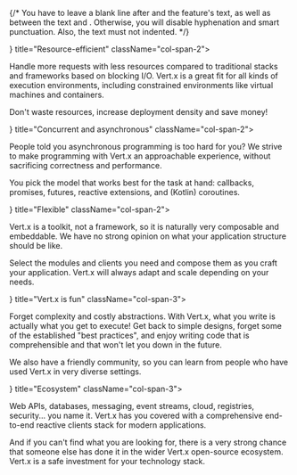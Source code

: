 
<section className="max-w-screen-xl mx-auto">

{/* You have to leave a blank line after <FeaturesItem> and the feature's text,
    as well as between the text and </FeaturesItem>. Otherwise, you will
    disable hyphenation and smart punctuation. Also, the text must not indented. */}

<FeaturesList>
<FeaturesItem icon={<Cpu />} title="Resource-efficient" className="col-span-2">

Handle more requests with less resources compared to traditional stacks and frameworks based on blocking I/O.
Vert.x is a great fit for all kinds of execution environments, including constrained environments like virtual machines and containers.

Don't waste resources, increase deployment density and save money!

</FeaturesItem>
<FeaturesItem icon={<SlidersHorizontal />} title="Concurrent and asynchronous" className="col-span-2">

People told you asynchronous programming is too hard for you?
We strive to make programming with Vert.x an approachable experience, without sacrificing correctness and performance.

You pick the model that works best for the task at hand: callbacks, promises, futures, reactive extensions, and (Kotlin) coroutines.

</FeaturesItem>
<FeaturesItem icon={<Feather />} title="Flexible" className="col-span-2">

Vert.x is a toolkit, not a framework, so it is naturally very composable and embeddable.
We have no strong opinion on what your application structure should be like.

Select the modules and clients you need and compose them as you craft your application. Vert.x will always adapt and scale depending on your needs.

</FeaturesItem>
<FeaturesItem icon={<Confetti />} title="Vert.x is fun" className="col-span-3">

Forget complexity and costly abstractions. With Vert.x, what you write is actually what you get to execute!
Get back to simple designs, forget some of the established "best practices", and enjoy writing code that is comprehensible and that won't let you down in the future.

We also have a friendly community, so you can learn from people who have used Vert.x in very diverse settings.

</FeaturesItem>
<FeaturesItem icon={<Umbrella />} title="Ecosystem" className="col-span-3">

Web APIs, databases, messaging, event streams, cloud, registries, security... you name it.
Vert.x has you covered with a comprehensive end-to-end reactive clients stack for modern applications.

And if you can't find what you are looking for, there is a very strong chance that someone else has done it in the wider Vert.x open-source ecosystem.
Vert.x is a safe investment for your technology stack.

</FeaturesItem>
</FeaturesList>

</section>

